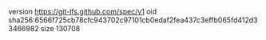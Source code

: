 version https://git-lfs.github.com/spec/v1
oid sha256:6566f725cb78cfc943702c97101cb0edaf2fea437c3effb065fd412d33466982
size 130708
